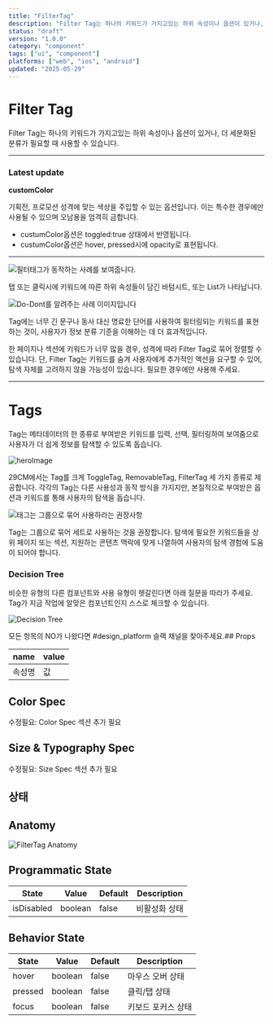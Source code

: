```yaml
---
title: "FilterTag"
description: "Filter Tag는 하나의 키워드가 가지고있는 하위 속성이나 옵션이 있거나, 더 세분화된 분류가 필요할 때 사용할 수 있습니다."
status: "draft"
version: "1.0.0"
category: "component"
tags: ["ui", "component"]
platforms: ["web", "ios", "android"]
updated: "2025-05-29"
---
```


# Filter Tag

Filter Tag는 하나의 키워드가 가지고있는 하위 속성이나 옵션이 있거나, 더 세분화된 분류가 필요할 때 사용할 수 있습니다.

---

### Latest update

**customColor**

기획전, 프로모션 성격에 맞는 색상을 주입할 수 있는 옵션입니다. 이는 특수한 경우에만 사용될 수 있으며 오남용을 엄격히 금합니다.

- custumColor옵션은 toggled:true 상태에서 반영됩니다.
- custumColor옵션은 hover, pressed시에 opacity로 표현됩니다.

---

![필터태그가 동작하는 사례를 보여줍니다.](https://d13fzx7h5ezopb.cloudfront.net/ruler-static-contents/main/pages/component/tag/resources/web/preview/tag-preview-02-filter.gif?t=1721146402449)

탭 또는 클릭시에 키워드에 따른 하위 속성들이 담긴 바텀시트, 또는 List가 나타납니다.

![Do-Dont를 알려주는 사례 이미지입니다](https://img.29cm.co.kr/next-edition/2024/07/17/2ccaa4471be445598fba6e685761cb1b_20240717013257.png)

Tag에는 너무 긴 문구나 동사 대신 명료한 단어를 사용하여 필터링되는 키워드를 표현하는 것이, 사용자가 정보 분류 기준을 이해하는 데 더 효과적입니다.

한 페이지나 섹션에 키워드가 너무 많을 경우, 성격에 따라 Filter Tag로 묶어 정렬할 수 있습니다. 단, Filter Tag는 키워드를 숨겨 사용자에게 추가적인 액션을 요구할 수 있어, 탐색 자체를 고려하지 않을 가능성이 있습니다. 필요한 경우에만 사용해 주세요.

---

# Tags

Tag는 메타데이터의 한 종류로 부여받은 키워드를 입력, 선택, 필터링하여 보여줌으로 사용자가 더 쉽게 정보를 탐색할 수 있도록 돕습니다.

![heroImage](https://img.29cm.co.kr/next-edition/2024/07/17/488f1590e0a94917bbe488f3b30afaa4_20240717014022.png)

29CM에서는 Tag를 크게 ToggleTag, RemovableTag, FilterTag 세 가지 종류로 제공합니다. 각각의 Tag는 다른 사용성과 동작 방식을 가지지만, 본질적으로 부여받은 옵션과 키워드를 통해 사용자의 탐색을 돕습니다.

![태그는 그룹으로 묶어 사용하라는 권장사항](https://d13fzx7h5ezopb.cloudfront.net/ruler-static-contents/main/pages/component/tag/resources/web/usage/tag-usage-03-do-00.jpg?t=1721148434029)

Tag는 그룹으로 묶어 세트로 사용하는 것을 권장합니다. 탐색에 필요한 키워드들을 상위 페이지 또는 섹션, 지원하는 콘텐츠 맥락에 맞게 나열하여 사용자의 탐색 경험에 도움이 되어야 합니다.

### Decision Tree

비슷한 유형의 다른 컴포넌트와 사용 유형이 헷갈린다면 아래 질문을 따라가 주세요. Tag가 지금 작업에 알맞은 컴포넌트인지 스스로 체크할 수 있습니다.

![Decision Tree](https://d13fzx7h5ezopb.cloudfront.net/ruler-static-contents/main/pages/component/tag/resources/web/usage/tag-usage-02-decision-tree.jpg?t=1721148288720)

모든 항목의 NO가 나왔다면 #design_platform 슬랙 채널을 찾아주세요.## Props

| name | value |
| --- | --- |
| 속성명 | 값 |

## Color Spec

수정필요: Color Spec 섹션 추가 필요

## Size & Typography Spec

수정필요: Size Spec 섹션 추가 필요

## 상태

## Anatomy

![FilterTag Anatomy](/images/components/filtertag/states/filtertag-anatomy.jpg)

## Programmatic State

| State | Value | Default | Description |
| --- | --- | --- | --- |
| isDisabled | boolean | false | 비활성화 상태 |

## Behavior State

| State | Value | Default | Description |
| --- | --- | --- | --- |
| hover | boolean | false | 마우스 오버 상태 |
| pressed | boolean | false | 클릭/탭 상태 |
| focus | boolean | false | 키보드 포커스 상태 |

